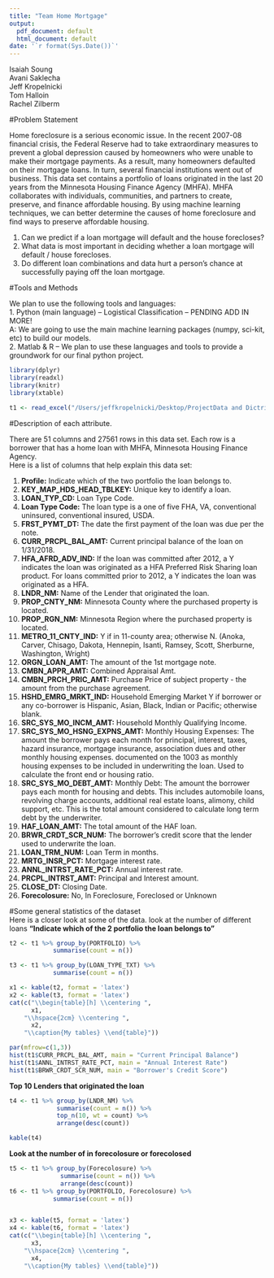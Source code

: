 ```yaml
---
title: "Team Home Mortgage"
output:
  pdf_document: default
  html_document: default
date: '`r format(Sys.Date())`'
---   
```

   
Isaiah Soung   
Avani Saklecha   
Jeff Kropelnicki   
Tom Halloin   
Rachel Zilberm 
   
      
#Problem Statement  
   
Home foreclosure is a serious economic issue. In the recent 2007-08 financial crisis, the Federal Reserve had to take extraordinary measures to prevent a global depression caused by homeowners who were unable to make their mortgage payments. As a result, many homeowners defaulted on their mortgage loans. In turn, several financial institutions went out of business. This data set contains a portfolio of loans originated in the last 20 years from the Minnesota Housing Finance Agency (MHFA). MHFA collaborates with individuals, communities, and partners to create, preserve, and finance affordable housing. By using machine learning techniques, we can better determine the causes of home foreclosure and find ways to preserve affordable housing.
   
1.	Can we predict if a loan mortgage will default and the house forecloses?
2.	What data is most important in deciding whether a loan mortgage will default / house forecloses.
3.	Do different loan combinations and data hurt a person’s chance at successfully paying off the loan mortgage.   
   

#Tools and Methods
	
We plan to use the following tools and languages:   
1.	Python (main language) – Logistical Classification – PENDING ADD IN MORE!   
    A:	We are going to use the main machine learning packages (numpy, sci-kit, etc) to build our models.   
2.	Matlab & R – We plan to use these languages and tools to provide a groundwork for our final python project.   


     
```r
library(dplyr)
library(readxl)
library(knitr)
library(xtable)
```   
   
```r
t1 <- read_excel("/Users/jeffkropelnicki/Desktop/ProjectData and Dictrionay.xlsx")
```   
   
   
#Description of each attribute.
         
There are 51 columns and 27561 rows in this data set. Each row is a borrower that has a home loan with MHFA, Minnesota Housing Finance Agency.    
Here is a list of columns that help explain this data set:  
   
1. **Profile:** Indicate which of the two portfolio the loan belongs to.  
2. **KEY_MAP_HDS_HEAD_TBLKEY:** Unique key to identify a loan.
3. **LOAN_TYP_CD:** Loan Type Code.   
4. **Loan Type Code:** The loan type is a one of five FHA, VA, conventional uninsured, conventional insured, USDA.   
5. **FRST_PYMT_DT:** The date the first payment of the loan was due per the note.   
6. **CURR_PRCPL_BAL_AMT:** Current principal balance of the loan on 1/31/2018.   
7. **HFA_AFRD_ADV_IND:** If the loan was committed after 2012, a Y indicates the loan was originated as a  HFA Preferred Risk Sharing loan product. For loans committed prior to 2012, a Y indicates the loan was originated as a HFA.   
8. **LNDR_NM:** Name of the Lender that originated the loan.   
9. **PROP_CNTY_NM:** Minnesota County where the purchased property is located.   
10. **PROP_RGN_NM:** Minnesota Region where the purchased property is located.   
11. **METRO_11_CNTY_IND:** Y if in 11-county area; otherwise N. (Anoka, Carver, Chisago, Dakota, Hennepin, Isanti, Ramsey, Scott, Sherburne, Washington, Wright)   
12. **ORGN_LOAN_AMT:** The amount of the 1st mortgage note.
13. **CMBN_APPR_AMT:** Combined Appraisal Amt.   
14. **CMBN_PRCH_PRIC_AMT:** Purchase Price of subject property - the amount from the purchase agreement.
15. **HSHD_EMRG_MRKT_IND:** Household Emerging Market Y if borrower or any co-borrower is Hispanic, Asian, Black, Indian or Pacific; otherwise blank.  
16. **SRC_SYS_MO_INCM_AMT:** Household Monthly Qualifying Income.
17. **SRC_SYS_MO_HSNG_EXPNS_AMT:** Monthly Housing Expenses: The amount the borrower pays each month for principal, interest, taxes, hazard insurance, mortgage insurance, association dues and other monthly housing expenses.  documented on the 1003 as monthly housing expenses to be included in underwriting the loan. Used to calculate the front end or housing ratio.   
18. **SRC_SYS_MO_DEBT_AMT:** Monthly Debt: The amount the borrower pays each month for housing and debts.  This includes automobile loans, revolving charge accounts, additional real estate loans, alimony, child support, etc. This is the total amount considered to calculate long term debt by the underwriter.   
19. **HAF_LOAN_AMT:** The total amount of the HAF loan.   
20. **BRWR_CRDT_SCR_NUM:** The borrower's credit score that the lender used to underwrite the loan. 
21. **LOAN_TRM_NUM:** Loan Term in months.   
22. **MRTG_INSR_PCT:** Mortgage interest rate.    
23. **ANNL_INTRST_RATE_PCT:** Annual interest rate.   
24. **PRCPL_INTRST_AMT:** Principal and Interest amount.   
25. **CLOSE_DT:** Closing Date. 
26. **Forecolosure:** No, In Foreclosure, Foreclosed or Unknown   
    
       

#Some general statistics of the dataset  
Here is a closer look at some of the data. 
look at the number of different loans **"Indicate which of the 2 portfolio the loan belongs to"**   
```r

t2 <- t1 %>% group_by(PORTFOLIO) %>% 
            summarise(count = n()) 

t3 <- t1 %>% group_by(LOAN_TYPE_TXT) %>%
            summarise(count = n())

x1 <- kable(t2, format = 'latex')
x2 <- kable(t3, format = 'latex')
cat(c("\\begin{table}[h] \\centering ", 
      x1,
    "\\hspace{2cm} \\centering ",
      x2,
    "\\caption{My tables} \\end{table}")) 
```   
    

```r
par(mfrow=c(1,3))
hist(t1$CURR_PRCPL_BAL_AMT, main = "Current Principal Balance")
hist(t1$ANNL_INTRST_RATE_PCT, main = "Annual Interest Rate")
hist(t1$BRWR_CRDT_SCR_NUM, main = "Borrower's Credit Score")
```   
   
**Top 10 Lenders that originated the loan**
```r
t4 <- t1 %>% group_by(LNDR_NM) %>% 
             summarise(count = n()) %>% 
             top_n(10, wt = count) %>% 
             arrange(desc(count))

kable(t4)
```   
   
      
  
 
   
**Look at the number of in forecolosure or forecolosed**
```r
t5 <- t1 %>% group_by(Forecolosure) %>% 
              summarise(count = n()) %>% 
              arrange(desc(count))
t6 <- t1 %>% group_by(PORTFOLIO, Forecolosure) %>%
            summarise(count = n())


x3 <- kable(t5, format = 'latex')
x4 <- kable(t6, format = 'latex')
cat(c("\\begin{table}[h] \\centering ", 
      x3,
    "\\hspace{2cm} \\centering ",
      x4,
    "\\caption{My tables} \\end{table}")) 
```




